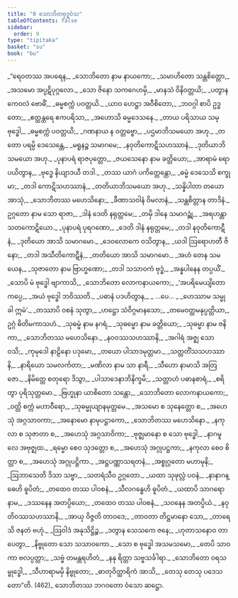 ```yaml
---
title: "8 သောဘိတဗုဒ္ဓဝံသ"
tableOfContents: false
sidebar:
  order: 9
type: "tipitaka"
basket: "su"
book: "bu"
---
```



<DynamicBreadcrumb />

<Division number="1" book="bu" e="ch" v="21" p="334">

<Paragraph number="441" type="verses" book="bu">
_“ရေဝတဿ အပရေန,_  
_သောဘိတော နာမ နာယကော;_  
_သမာဟိတော သန္တစိတ္တော,_  
_အသမော အပ္ပဋိပုဂ္ဂလော._  

</Paragraph>

</Division>
<Division number="2" book="bu" e="ch" v="21" p="334">

<Paragraph number="442" type="verses" book="bu">
_သော ဇိနော သကဂေဟမှိ,_  
_မာနသံ ဝိနိဝတ္တယိ;_  
_ပတွာန ကေဝလံ ဗောဓိံ,_  
_ဓမ္မစက္ကံ ပဝတ္တယိ._  

</Paragraph>

</Division>
<Division number="3" book="bu" e="ch" v="21" p="334">

<Paragraph number="443" type="verses" book="bu">
_ယာဝ ဟေဋ္ဌာ အဝီစိတော,_  
_ဘဝဂ္ဂါ စာပိ ဥဒ္ဓတော;_  
_ဧတ္ထန္တရေ ဧကပရိသာ,_  
_အဟောသိ ဓမ္မဒေသနေ._  

</Paragraph>

</Division>
<Division number="4" book="bu" e="ch" v="21" p="334">

<Paragraph number="444" type="verses" book="bu">
_တာယ ပရိသာယ သမ္ဗုဒ္ဓေါ,_  
_ဓမ္မစက္ကံ ပဝတ္တယိ;_  
_ဂဏနာယ န ဝတ္တဗ္ဗော,_  
_ပဌမာဘိသမယော အဟု._  

</Paragraph>

</Division>
<Division number="5" book="bu" e="ch" v="21" p="334">

<Paragraph number="445" type="verses" book="bu">
_တတော ပရမ္ပိ ဒေသေန္တေ,_  
_မရူနဉ္စ သမာဂမေ;_  
_နဝုတိကောဋိသဟဿာနံ,_  
_ဒုတိယာဘိသမယော အဟု._  

</Paragraph>

</Division>
<Division number="6" book="bu" e="ch" v="21" p="334">

<Paragraph number="446" type="verses" book="bu">
_ပုနာပရံ ရာဇပုတ္တော,_  
_ဇယသေနော နာမ ခတ္တိယော;_  
_အာရာမံ ရောပယိတွာန,_  
_ဗုဒ္ဓေ နိယျာဒယီ တဒါ._  

</Paragraph>

</Division>
<Division number="7" book="bu" e="ch" v="21" p="334">

<Paragraph number="447" type="verses" book="bu">
_တဿ ယာဂံ ပကိတ္တေန္တော,_  
_ဓမ္မံ ဒေသေသိ စက္ခုမာ;_  
_တဒါ ကောဋိသဟဿာနံ,_  
_တတိယာဘိသမယော အဟု._  

</Paragraph>

</Division>
<Division number="8" book="bu" e="ch" v="21" p="334">

<Paragraph number="448" type="verses" book="bu">
_သန္နိပါတာ တယော အာသုံ,_  
_သောဘိတဿ မဟေသိနော;_  
_ခီဏာသဝါနံ ဝိမလာနံ,_  
_သန္တစိတ္တာန တာဒိနံ._  

</Paragraph>

</Division>
<Division number="9" book="bu" e="ch" v="21" p="334">

<Paragraph number="449" type="verses" book="bu">
ဥဂ္ဂတော နာမ သော ရာဇာ,_  
_ဒါနံ ဒေတိ နရုတ္တမေ;_  
_တမှိ ဒါနေ သမာဂဉ္ဆုံ,_  
_အရဟန္တာ သတကောဋိယော._  

</Paragraph>

</Division>
<Division number="10" book="bu" e="ch" v="21" p="334">

<Paragraph number="450" type="verses" book="bu">
_ပုနာပရံ ပုရဂဏော,_  
_ဒေတိ ဒါနံ နရုတ္တမေ;_  
_တဒါ နဝုတိကောဋီနံ,_  
_ဒုတိယော အာသိ သမာဂမော._  

</Paragraph>

</Division>
<Division number="11" book="bu" e="ch" v="21" p="335">

<Paragraph number="451" type="verses" book="bu">
_ဒေဝလောကေ ဝသိတွာန,_  
_ယဒါ ဩရောဟတီ ဇိနော;_  
_တဒါ အသီတိကောဋီနံ,_  
_တတိယော အာသိ သမာဂမော._  

</Paragraph>

</Division>
<Division number="12" book="bu" e="ch" v="21" p="335">

<Paragraph number="452" type="verses" book="bu">
_အဟံ တေန သမယေန,_  
_သုဇာတော နာမ ဗြာဟ္မဏော;_  
_တဒါ သသာဝကံ ဗုဒ္ဓံ,_  
_အန္နပါနေန တပ္ပယိံ._  

</Paragraph>

</Division>
<Division number="13" book="bu" e="ch" v="21" p="335">

<Paragraph number="453" type="verses" book="bu">
_သောပိ မံ ဗုဒ္ဓေါ ဗျာကာသိ,_  
_သောဘိတော လောကနာယကော;_  
_‘အပရိမေယျိတော ကပ္ပေ,_  
_အယံ ဗုဒ္ဓေါ ဘဝိဿတိ._  

</Paragraph>

</Division>
<Division number="14" book="bu" e="ch" v="21" p="335">

<Paragraph number="454" type="verses" book="bu">
_ပဓာနံ ပဒဟိတွာန,_  
_ …ပေ… _  
_ဟေဿာမ သမ္မုခါ ဣမံ’._  

</Paragraph>

</Division>
<Division number="15" book="bu" e="ch" v="21" p="335">

<Paragraph number="455" type="verses" book="bu">
_တဿာပိ ဝစနံ သုတွာ,_  
_ဟဋ္ဌော သံဝိဂ္ဂမာနသော;_  
_တမေဝတ္ထမနုပ္ပတ္တိယာ,_  
ဥဂ္ဂံ ဓိတိမကာသဟံ._  

</Paragraph>

</Division>
<Division number="16" book="bu" e="ch" v="21" p="335">

<Paragraph number="456" type="verses" book="bu">
_သုဓမ္မံ နာမ နဂရံ,_  
_သုဓမ္မော နာမ ခတ္တိယော;_  
_သုဓမ္မာ နာမ ဇနိကာ,_  
_သောဘိတဿ မဟေသိနော._  

</Paragraph>

</Division>
<Division number="17" book="bu" e="ch" v="21" p="335">

<Paragraph number="457" type="verses" book="bu">
_နဝဝဿသဟဿာနိ,_  
_အဂါရံ အဇ္ဈ သော ဝသိ;_  
_ကုမုဒေါ နာဠိနော ပဒုမော,_  
_တယော ပါသာဒမုတ္တမာ._  

</Paragraph>

</Division>
<Division number="18" book="bu" e="ch" v="21" p="335">

<Paragraph number="458" type="verses" book="bu">
_သတ္တတိံသသဟဿာနိ,_  
_နာရိယော သမလင်္ကတာ;_  
_မဏိလာ နာမ သာ နာရီ,_  
_သီဟော နာမာသိ အတြဇော._  

</Paragraph>

</Division>
<Division number="19" book="bu" e="ch" v="21" p="335">

<Paragraph number="459" type="verses" book="bu">
_နိမိတ္တေ စတုရော ဒိသွာ,_  
_ပါသာဒေနာဘိနိက္ခမိ;_  
_သတ္တာဟံ ပဓာနစာရံ,_  
_စရိတွာ ပုရိသုတ္တမော._  

</Paragraph>

</Division>
<Division number="20" book="bu" e="ch" v="21" p="335">

<Paragraph number="460" type="verses" book="bu">
_ဗြဟ္မုနာ ယာစိတော သန္တော,_  
_သောဘိတော လောကနာယကော;_  
_ဝတ္တိ စက္ကံ မဟာဝီရော,_  
_သုဓမ္မုယျာနမုတ္တမေ._  

</Paragraph>

</Division>
<Division number="21" book="bu" e="ch" v="21" p="335">

<Paragraph number="461" type="verses" book="bu">
_အသမော စ သုနေတ္တော စ,_  
_အဟေသုံ အဂ္ဂသာဝကာ;_  
_အနောမော နာမုပဋ္ဌာကော,_  
_သောဘိတဿ မဟေသိနော._  

</Paragraph>

</Division>
<Division number="22" book="bu" e="ch" v="21" p="335">

<Paragraph number="462" type="verses" book="bu">
_နကုလာ စ သုဇာတာ စ,_  
_အဟေသုံ အဂ္ဂသာဝိကာ;_  
_ဗုဇ္ဈမာနော စ သော ဗုဒ္ဓေါ,_  
_နာဂမူလေ အဗုဇ္ဈထ._  

</Paragraph>

</Division>
<Division number="23" book="bu" e="ch" v="21" p="335">

<Paragraph number="463" type="verses" book="bu">
_ရမ္မော စေဝ သုဒတ္တော စ,_  
_အဟေသုံ အဂ္ဂုပဋ္ဌကာ;_  
_နကုလာ စေဝ စိတ္တာ စ,_  
_အဟေသုံ အဂ္ဂုပဋ္ဌိကာ._  

</Paragraph>

</Division>
<Division number="24" book="bu" e="ch" v="21" p="335">

<Paragraph number="464" type="verses" book="bu">
_အဋ္ဌပဏ္ဏာသရတနံ,_  
_အစ္စုဂ္ဂတော မဟာမုနိ;_  
_ဩဘာသေတိ ဒိသာ သဗ္ဗာ,_  
_သတရံသီဝ ဥဂ္ဂတော._  

</Paragraph>

</Division>
<Division number="25" book="bu" e="ch" v="21" p="336">

<Paragraph number="465" type="verses" book="bu">
_ယထာ သုဖုလ္လံ ပဝနံ,_  
_နာနာဂန္ဓေဟိ ဓူပိတံ;_  
_တထေဝ တဿ ပါဝစနံ,_  
_သီလဂန္ဓေဟိ ဓူပိတံ._  

</Paragraph>

</Division>
<Division number="26" book="bu" e="ch" v="21" p="336">

<Paragraph number="466" type="verses" book="bu">
_ယထာပိ သာဂရော နာမ,_  
_ဒဿနေန အတပ္ပိယော;_  
_တထေဝ တဿ ပါဝစနံ,_  
_သဝနေန အတပ္ပိယံ._  

</Paragraph>

</Division>
<Division number="27" book="bu" e="ch" v="21" p="336">

<Paragraph number="467" type="verses" book="bu">
_နဝုတိဝဿသဟဿာနိ,_  
_အာယု ဝိဇ္ဇတိ တာဝဒေ;_  
_တာဝတာ တိဋ္ဌမာနော သော,_  
_တာရေသိ ဇနတံ ဗဟုံ._  

</Paragraph>

</Division>
<Division number="28" book="bu" e="ch" v="21" p="336">

<Paragraph number="468" type="verses" book="bu">
_ဩဝါဒံ အနုသိဋ္ဌိဉ္စ,_  
_ဒတွာန သေသကေ ဇနေ;_  
_ဟုတာသနောဝ တာပေတွာ,_  
_နိဗ္ဗုတော သော သသာဝကော._  

</Paragraph>

</Division>
<Division number="29" book="bu" e="ch" v="21" p="336">

<Paragraph number="469" type="verses" book="bu">
_သော စ ဗုဒ္ဓေါ အသမသမော,_  
_တေပိ သာဝကာ ဗလပ္ပတ္တာ;_  
_သဗ္ဗံ တမန္တရဟိတံ,_  
_နနု ရိတ္တာ သဗ္ဗသင်္ခါရာ._  

</Paragraph>

</Division>
<Division number="30" book="bu" e="ch" v="21" p="336">

<Paragraph number="470" type="verses" book="bu">
_သောဘိတော ဝရသမ္ဗုဒ္ဓေါ,_  
_သီဟာရာမမှိ နိဗ္ဗုတော;_  
_ဓာတုဝိတ္ထာရိကံ အာသိ,_  
_တေသု တေသု ပဒေသတော”တိ. (462)_  


</Paragraph>
</Division>

<Paragraph number="471" type="center" book="bu">
သောဘိတဿ ဘဂဝတော ဝံသော ဆဋ္ဌော.
</Paragraph>